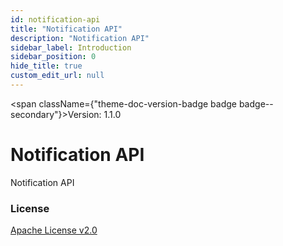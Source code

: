 ```yaml
---
id: notification-api
title: "Notification API"
description: "Notification API"
sidebar_label: Introduction
sidebar_position: 0
hide_title: true
custom_edit_url: null
---
```


<!-- ----------------------------------------------------------------------------------------------
    WARNING: THIS FILE IS AUTO-GENERATED!
    Don't edit this page manually. Use docusaurus gen-api-docs to generate it.
----------------------------------------------------------------------------------------------- -->


<span className={"theme-doc-version-badge badge badge--secondary"}>Version: 1.1.0</span>

# Notification API



Notification API

<div style={{"marginBottom":"var(--ifm-paragraph-margin-bottom)"}}><h3 style={{"marginBottom":"0.25rem"}}>License</h3><a href={"http://apache.org/v2"}>Apache License v2.0</a></div>
      